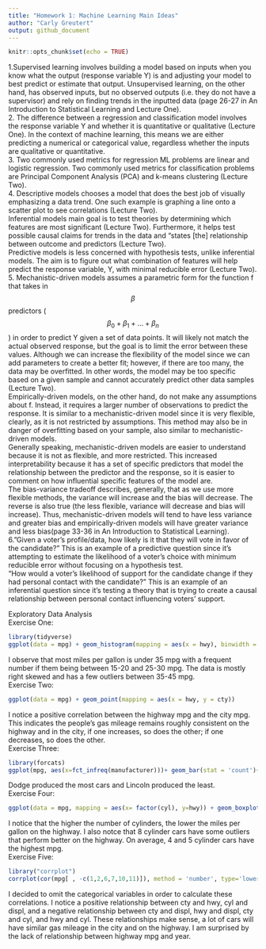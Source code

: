 ---
title: "Homework 1: Machine Learning Main Ideas"
author: "Carly Greutert"
output: github_document
---

```{r setup, include=FALSE}
knitr::opts_chunk$set(echo = TRUE)
```

1.Supervised learning involves building a model based on inputs when you know what the output (response variable Y) is and adjusting your model to best predict or estimate that output. Unsupervised learning, on the other hand, has observed inputs, but no observed outputs (i.e. they do not have a supervisor) and rely on finding trends in the inputted data (page 26-27 in An Introduction to Statistical Learning and Lecture One).                                            
2. The difference between a regression and classification model involves the response variable Y and whether it is quantitative or qualitative (Lecture One). In the context of machine learning, this means we are either predicting a numerical or categorical value, regardless whether the inputs are qualitative or quantitative.                                                          
3. Two commonly used metrics for regression ML problems are linear and logistic regression. Two commonly used metrics for classification problems are Principal Component Analysis (PCA) and k-means clustering (Lecture Two).                                                                               
4. Descriptive models chooses a model that does the best job of visually emphasizing a data trend. One such example is graphing a line onto a scatter plot to see correlations (Lecture Two).                                                                                           
Inferential models main goal is to test theories by determining which features are most significant (Lecture Two). Furthermore, it helps test possible causal claims for trends in the data and "states [the] relationship between outcome and predictors (Lecture Two).              
Predictive models is less concerned with hypothesis tests, unlike inferential models. The aim is to figure out what combination of features will help predict the response variable, Y, with minimal reducible error (Lecture Two).                                                         
5. Mechanistic-driven models assumes a parametric form for the function f that takes in $$\beta$$ predictors ($$\beta_0+\beta_1+...+\beta_n$$) in order to predict Y given a set of data points. It will likely not match the actual observed response, but the goal is to limit the error between these values. Although we can increase the flexibility of the model since we can add parameters to create a better fit; however, if there are too many, the data may be overfitted. In other words, the model may be too specific based on a given sample and cannot accurately predict other data samples (Lecture Two).                                            
Empirically-driven models, on the other hand, do not make any assumptions about f. Instead, it requires a larger number of observations to predict the response. It is similar to a mechanistic-driven model since it is very flexible, clearly, as it is not restricted by assumptions. This method may also be in danger of overfitting based on your sample, also similar to mechanistic-driven models.                                                                  
Generally speaking, mechanistic-driven models are easier to understand because it is not as flexible, and more restricted. This increased interpretability because it has a set of specific predictors that model the relationship between the predictor and the response, so it is easier to comment on how influential specific features of the model are.                              
The bias-variance tradeoff describes, generally, that as we use more flexible methods, the variance will increase and the bias will decrease. The reverse is also true (the less flexible, variance will decrease and bias will increase). Thus, mechanistic-driven models will tend to have less variance and greater bias and empirically-driven models will have greater variance and less bias(page 33-36 in An Introduction to Statistical Learning).                              
6. "Given a voter’s profile/data, how likely is it that they will vote in favor of the candidate?" This is an example of a predictive question since it's attempting to estimate the likelihood of a voter's choice with minimum reducible error without focusing on a hypothesis test.                                                                                           
"How would a voter’s likelihood of support for the candidate change if they had personal contact with the candidate?" This is an example of an inferential question since it's testing a theory that is trying to create a causal relationship between personal contact influencing voters' support.                                                                                        

Exploratory Data Analysis                                                                       
Exercise One: 
```{r}
library(tidyverse)
ggplot(data = mpg) + geom_histogram(mapping = aes(x = hwy), binwidth = 1.5)
```

I observe that most miles per gallon is under 35 mpg with a frequent number if them being between 15-20 and 25-30 mpg. The data is mostly right skewed and has a few outliers between 35-45 mpg.  
Exercise Two: 
```{r}
ggplot(data = mpg) + geom_point(mapping = aes(x = hwy, y = cty))
```

I notice a positive correlation between the highway mpg and the city mpg. This indicates the people's gas mileage remains roughly consistent on the highway and in the city, if one increases, so does the other; if one decreases, so does the other.                              
Exercise Three:                                                                                 
```{r}
library(forcats)
ggplot(mpg, aes(x=fct_infreq(manufacturer)))+ geom_bar(stat = 'count')+coord_flip()
```

Dodge produced the most cars and Lincoln produced the least.                                    
Exercise Four: 
```{r}
ggplot(data = mpg, mapping = aes(x= factor(cyl), y=hwy)) + geom_boxplot()
```

I notice that the higher the number of cylinders, the lower the miles per gallon on the highway. I also notce that 8 cylinder cars have some outliers that perform better on the highway. On average, 4 and 5 cylinder cars have the highest mpg.                                           
Exercise Five:                                                                                  
```{r}
library("corrplot")
corrplot(cor(mpg[ , -c(1,2,6,7,10,11)]), method = 'number', type='lower')
```

I decided to omit the categorical variables in order to calculate these correlations. I notice a positive relationship between cty and hwy, cyl and displ, and a negative relationship between cty and displ, hwy and displ, cty and cyl, and hwy and cyl. These relationships make sense, a lot of cars will have similar gas mileage in the city and on the highway. I am surprised by the lack of relationship between highway mpg and year.